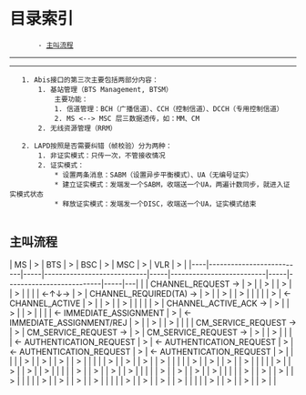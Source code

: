 = 目录索引 =
        - [[#主叫流程|主叫流程]]

----
----

	1. Abis接口的第三次主要包括两部分内容：
		1. 基站管理（BTS Management, BTSM）
			主要功能：
			1. 信道管理：BCH（广播信道）、CCH（控制信道）、DCCH（专用控制信道）
			2. MS <--> MSC 层三数据透传，如：MM、CM
		2. 无线资源管理（RRM）

	2. LAPD按照是否需要纠错（帧校验）分为两种：
		1. 非证实模式：只传一次，不管接收情况
		2. 证实模式：
			* 设置两条消息：SABM（设置异步平衡模式）、UA（无编号证实）
			* 建立证实模式：发端发一个SABM，收端送一个UA，两遍计数同步，就进入证实模式状态
			* 释放证实模式：发端发一个DISC，收端送一个UA，证实模式结束
		
== 主叫流程 ==

| MS | >                        | BTS | >                          | BSC | >                        | MSC | >                        | VLR | > |
|----|--------------------------|-----|----------------------------|-----|--------------------------|-----|--------------------------|-----|---|
|    | CHANNEL_REQUEST →        | >   |                            | >   |                          | >   |                          | >   |   |
|    | ←↑↓→                     | >   | CHANNEL_REQUIRED(TA) →     | >   |                          | >   |                          | >   |   |
|    |                          | >   | ← CHANNEL_ACTIVE           | >   |                          | >   |                          | >   |   |
|    |                          | >   | CHANNEL_ACTIVE_ACK →       | >   |                          | >   |                          | >   |   |
|    | ← IMMEDIATE_ASSIGNMENT   | >   | ← IMMEDIATE_ASSIGNMENT/REJ | >   |                          | >   |                          | >   |   |
|    | CM_SERVICE_REQUEST →     | >   | CM_SERVICE_REQUEST →       | >   | CM_SERVICE_REQUEST →     | >   |                          | >   |   |
|    | ← AUTHENTICATION_REQUEST | >   | ← AUTHENTICATION_REQUEST   | >   | ← AUTHENTICATION_REQUEST | >   | ← AUTHENTICATION_REQUEST | >   |   |
|    |                          | >   |                            | >   |                          | >   |                          | >   |   |
|    |                          | >   |                            | >   |                          | >   |                          | >   |   |
|    |                          | >   |                            | >   |                          | >   |                          | >   |   |
|    |                          | >   |                            | >   |                          | >   |                          | >   |   |
|    |                          | >   |                            | >   |                          | >   |                          | >   |   |
|    |                          | >   |                            | >   |                          | >   |                          | >   |   |
|    |                          | >   |                            | >   |                          | >   |                          | >   |   |
|    |                          | >   |                            | >   |                          | >   |                          | >   |   |
|    |                          | >   |                            | >   |                          | >   |                          | >   |   |
|    |                          | >   |                            | >   |                          | >   |                          | >   |   |
